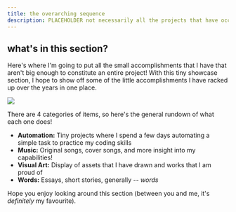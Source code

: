 ```yaml
---
title: the overarching sequence
description: PLACEHOLDER not necessarily all the projects that have occurred, but definitely not a small number of them 
---
```


## what's in this section?

Here's where I'm going to put all the small accomplishments that I have that aren't big enough to constitute an entire project! With this tiny showcase section, I hope to show off some of the little accomplishments I have racked up over the years in one place.

![](./assets/picturePumpkin.jpeg)

There are 4 categories of items, so here's the general rundown of what each one does!

* **Automation:** Tiny projects where I spend a few days automating a simple task to practice my coding skills
* **Music:** Original songs, cover songs, and more insight into my capabilities!
* **Visual Art:** Display of assets that I have drawn and works that I am proud of
* **Words:** Essays, short stories, generally -- *words*

Hope you enjoy looking around this section (between you and me, it's *definitely* my favourite).
